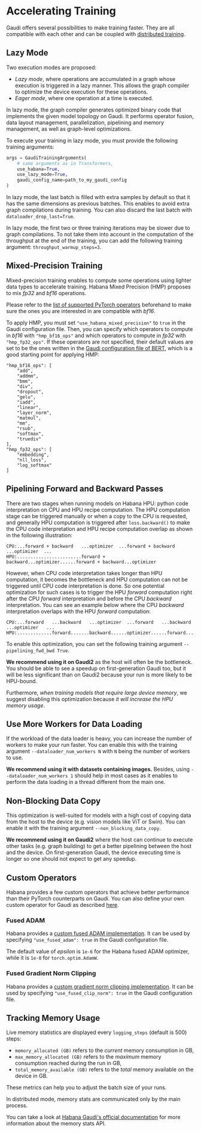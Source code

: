 <!---
Copyright 2022 The HuggingFace Team. All rights reserved.

Licensed under the Apache License, Version 2.0 (the "License");
you may not use this file except in compliance with the License.
You may obtain a copy of the License at

    http://www.apache.org/licenses/LICENSE-2.0

Unless required by applicable law or agreed to in writing, software
distributed under the License is distributed on an "AS IS" BASIS,
WITHOUT WARRANTIES OR CONDITIONS OF ANY KIND, either express or implied.
See the License for the specific language governing permissions and
limitations under the License.
-->

# Accelerating Training

Gaudi offers several possibilities to make training faster.
They are all compatible with each other and can be coupled with [distributed training](https://huggingface.co/docs/optimum/habana/usage_guides/distributed).


## Lazy Mode

Two execution modes are proposed:
- *Lazy mode*, where operations are accumulated in a graph whose execution is triggered in a lazy manner. This allows the graph compiler to optimize the device execution for these operations.
- *Eager mode*, where one operation at a time is executed.

In lazy mode, the graph compiler generates optimized binary code that implements the given model topology on Gaudi. It performs operator fusion, data layout management, parallelization, pipelining and memory management, as well as graph-level optimizations.

To execute your training in lazy mode, you must provide the following training arguments:
```python
args = GaudiTrainingArguments(
    # same arguments as in Transformers,
    use_habana=True,
    use_lazy_mode=True,
    gaudi_config_name=path_to_my_gaudi_config
)
```

<Tip>

In lazy mode, the last batch is filled with extra samples by default so that it has the same dimensions as previous batches.
This enables to avoid extra graph compilations during training.
You can also discard the last batch with `dataloader_drop_last=True`.

</Tip>

<Tip>

In lazy mode, the first two or three training iterations may be slower due to graph compilations.
To not take them into account in the computation of the throughput at the end of the training, you can add the following training argument: `throughput_warmup_steps=3`.

</Tip>


## Mixed-Precision Training

Mixed-precision training enables to compute some operations using lighter data types to accelerate training.
Habana Mixed Precision (HMP) proposes to mix *fp32* and *bf16* operations.

<Tip warning={true}>

Please refer to the [list of supported PyTorch operators](https://docs.habana.ai/en/latest/PyTorch/Pytorch_Operators/Pytorch_Operators.html) beforehand to make sure the ones you are interested in are compatible with *bf16*.

</Tip>

To apply HMP, you must set `"use_habana_mixed_precision"` to `true` in the Gaudi configuration file.
Then, you can specify which operators to compute in *bf16* with `"hmp_bf16_ops"` and which operators to compute in *fp32* with `"hmp_fp32_ops"`.
If these operators are not specified, their default values are set to be the ones written in the [Gaudi configuration file of BERT](https://huggingface.co/Habana/bert-large-uncased-whole-word-masking/blob/main/gaudi_config.json), which is a good starting point for applying HMP:
```
"hmp_bf16_ops": [
    "add",
    "addmm",
    "bmm",
    "div",
    "dropout",
    "gelu",
    "iadd",
    "linear",
    "layer_norm",
    "matmul",
    "mm",
    "rsub",
    "softmax",
    "truediv"
],
"hmp_fp32_ops": [
    "embedding",
    "nll_loss",
    "log_softmax"
]
```

## Pipelining Forward and Backward Passes

There are two stages when running models on Habana HPU: python code interpretation on CPU and HPU recipe computation. The HPU computation stage can be triggered manually or when a copy to the CPU is requested, and generally HPU computation is triggered after `loss.backward()` to make the CPU code interpretation and HPU recipe computation overlap as shown in the following illustration:

```
CPU:...forward + backward   ...optimizer  ...forward + backward   ...optimizer  ...
HPU:........................forward + backward...optimizer......forward + backward...optimizer
```

However, when CPU code interpretation takes longer than HPU computation, it becomes the bottleneck and HPU computation can not be triggered until CPU code interpretation is done. So one potential optimization for such cases is to trigger the HPU *forward* computation right after the CPU *forward* interpretation and before the CPU *backward* interpretation. You can see an example below where the CPU *backward* interpretation overlaps with the HPU *forward* computation:

```
CPU:...forward   ...backward   ...optimizer  ...forward   ...backward   ...optimizer   ...
HPU:.............forward.......backward......optimizer......forward.....backward.......optimizer
```

To enable this optimization, you can set the following training argument `--pipelining_fwd_bwd True`.

**We recommend using it on Gaudi2** as the host will often be the bottleneck.
You should be able to see a speedup on first-generation Gaudi too, but it will be less significant than on Gaudi2 because your run is more likely to be HPU-bound.

Furthermore, *when training models that require large device memory*, we suggest disabling this optimization because *it will increase the HPU memory usage*.


## Use More Workers for Data Loading

If the workload of the data loader is heavy, you can increase the number of workers to make your run faster.
You can enable this with the training argument `--dataloader_num_workers N` with `N` being the number of workers to use.

**We recommend using it with datasets containing images.**
Besides, using `--dataloader_num_workers 1` should help in most cases as it enables to perform the data loading in a thread different from the main one.


## Non-Blocking Data Copy

This optimization is well-suited for models with a high cost of copying data from the host to the device (e.g. vision models like ViT or Swin). You can enable it with the training argument `--non_blocking_data_copy`.

**We recommend using it on Gaudi2** where the host can continue to execute other tasks (e.g. graph building) to get a better pipelining between the host and the device. On first-generation Gaudi, the device executing time is longer so one should not expect to get any speedup.


## Custom Operators

Habana provides a few custom operators that achieve better performance than their PyTorch counterparts on Gaudi.
You can also define your own custom operator for Gaudi as described [here](https://docs.habana.ai/en/latest/PyTorch/PyTorch_CustomOp_API/page_index.html).


### Fused ADAM

Habana provides a [custom fused ADAM implementation](https://docs.habana.ai/en/latest/PyTorch/Model_Optimization_PyTorch/Custom_Ops_PyTorch.html#custom-optimizers).
It can be used by specifying `"use_fused_adam": true` in the Gaudi configuration file.

<Tip warning={true}>

The default value of *epsilon* is `1e-6` for the Habana fused ADAM optimizer, while it is `1e-8` for `torch.optim.AdamW`.

</Tip>


### Fused Gradient Norm Clipping

Habana provides a [custom gradient norm clipping implementation](https://docs.habana.ai/en/latest/PyTorch/Model_Optimization_PyTorch/Custom_Ops_PyTorch.html#other-custom-ops).
It can be used by specifying `"use_fused_clip_norm": true` in the Gaudi configuration file.


## Tracking Memory Usage

Live memory statistics are displayed every `logging_steps` (default is 500) steps:
- `memory_allocated (GB)` refers to the *current* memory consumption in GB,
- `max_memory_allocated (GB)` refers to the *maximum* memory consumption reached during the run in GB,
- `total_memory_available (GB)` refers to the *total* memory available on the device in GB.

These metrics can help you to adjust the batch size of your runs.

<Tip warning={true}>

In distributed mode, memory stats are communicated only by the main process.

</Tip>

You can take a look at [Habana Gaudi's official documentation](https://docs.habana.ai/en/latest/PyTorch/PyTorch_User_Guide/Python_Packages.html#memory-stats-apis) for more information about the memory stats API.
